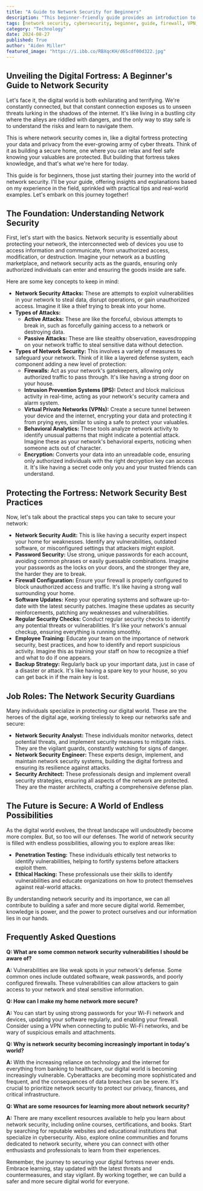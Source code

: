 ```yaml
---
title: "A Guide to Network Security for Beginners"
description: "This beginner-friendly guide provides an introduction to network security, covering essential concepts, common threats, and practical tips for securing your devices and networks. Learn about firewalls, intrusion prevention systems, and best practices for safeguarding your digital world."
tags: [network security, cybersecurity, beginner, guide, firewall, VPN, intrusion prevention, data security, privacy, online safety, security best practices]
category: "Technology"
date: 2024-08-27
published: True
author: "Aiden Miller"
featured_image: "https://i.ibb.co/RBXqcKH/d65cdf00d322.jpg"
---
```


##  Unveiling the Digital Fortress: A Beginner's Guide to Network Security

Let's face it, the digital world is both exhilarating and terrifying.  We're constantly connected, but that constant connection exposes us to unseen threats lurking in the shadows of the internet. It's like living in a bustling city where the alleys are riddled with dangers, and the only way to stay safe is to understand the risks and learn to navigate them.

This is where network security comes in, like a digital fortress protecting your data and privacy from the ever-growing army of cyber threats.  Think of it as building a secure home, one where you can relax and feel safe knowing your valuables are protected. But building that fortress takes knowledge, and that's what we're here for today.  

This guide is for beginners, those just starting their journey into the world of network security. I'll be your guide, offering insights and explanations based on my experience in the field, sprinkled with practical tips and real-world examples. Let's embark on this journey together!

## The Foundation: Understanding Network Security

First, let's start with the basics. Network security is essentially about protecting your network, the interconnected web of devices you use to access information and communicate, from unauthorized access, modification, or destruction. Imagine your network as a bustling marketplace, and network security acts as the guards, ensuring only authorized individuals can enter and ensuring the goods inside are safe. 

Here are some key concepts to keep in mind:

* **Network Security Attacks:**  These are attempts to exploit vulnerabilities in your network to steal data, disrupt operations, or gain unauthorized access. Imagine it like a thief trying to break into your home. 
* **Types of Attacks:**  
    * **Active Attacks:** These are like the forceful, obvious attempts to break in,  such as forcefully gaining access to a network or destroying data. 
    * **Passive Attacks:**  These are like stealthy observation, eavesdropping on your network traffic to steal sensitive data without detection.
* **Types of Network Security:**  This involves a variety of measures to safeguard your network.  Think of it like a layered defense system, each component adding a new level of protection:
    * **Firewalls:** Act as your network's gatekeepers, allowing only authorized traffic to pass through.  It's like having a strong door on your house.
    * **Intrusion Prevention Systems (IPS):**  Detect and block malicious activity in real-time, acting as your network's security camera and alarm system. 
    * **Virtual Private Networks (VPNs):**  Create a secure tunnel between your device and the internet, encrypting your data and protecting it from prying eyes, similar to using a safe to protect your valuables.
    * **Behavioral Analytics:** These tools analyze network activity to identify unusual patterns that might indicate a potential attack. Imagine these as your network's behavioral experts, noticing when someone acts out of character.
    * **Encryption:**  Converts your data into an unreadable code, ensuring only authorized individuals with the right decryption key can access it. It's like having a secret code only you and your trusted friends can understand.

##  Protecting the Fortress: Network Security Best Practices

Now, let's talk about the practical steps you can take to secure your network:

* **Network Security Audit:**  This is like having a security expert inspect your home for weaknesses. Identify any vulnerabilities, outdated software, or misconfigured settings that attackers might exploit.
* **Password Security:** Use strong, unique passwords for each account, avoiding common phrases or easily guessable combinations.  Imagine your passwords as the locks on your doors, and the stronger they are, the harder they are to break.
* **Firewall Configuration:**  Ensure your firewall is properly configured to block unauthorized access and traffic. It's like having a strong wall surrounding your home.
* **Software Updates:** Keep your operating systems and software up-to-date with the latest security patches. Imagine these updates as security reinforcements, patching any weaknesses and vulnerabilities.
* **Regular Security Checks:**  Conduct regular security checks to identify any potential threats or vulnerabilities. It's like your network's annual checkup, ensuring everything is running smoothly.
* **Employee Training:** Educate your team on the importance of network security, best practices, and how to identify and report suspicious activity. Imagine this as training your staff on how to recognize a thief and what to do if one appears.
* **Backup Strategy:**  Regularly back up your important data, just in case of a disaster or attack. It's like having a spare key to your house, so you can get back in if the main key is lost.

##  Job Roles: The Network Security Guardians

Many individuals specialize in protecting our digital world. These are the heroes of the digital age, working tirelessly to keep our networks safe and secure:

* **Network Security Analyst:**  These individuals monitor networks, detect potential threats, and implement security measures to mitigate risks. They are the vigilant guards, constantly watching for signs of danger.
* **Network Security Engineer:**  These experts design, implement, and maintain network security systems, building the digital fortress and ensuring its resilience against attacks.
* **Security Architect:**  These professionals design and implement overall security strategies, ensuring all aspects of the network are protected. They are the master architects, crafting a comprehensive defense plan.

##  The Future is Secure:  A World of Endless Possibilities

As the digital world evolves, the threat landscape will undoubtedly become more complex.  But, so too will our defenses.  The world of network security is filled with endless possibilities, allowing you to explore areas like:

* **Penetration Testing:**  These individuals ethically test networks to identify vulnerabilities, helping to fortify systems before attackers exploit them.
* **Ethical Hacking:**  These professionals use their skills to identify vulnerabilities and educate organizations on how to protect themselves against real-world attacks.

By understanding network security and its importance, we can all contribute to building a safer and more secure digital world.  Remember, knowledge is power, and the power to protect ourselves and our information lies in our hands. 

##  Frequently Asked Questions

**Q: What are some common network security vulnerabilities I should be aware of?**

**A:**  Vulnerabilities are like weak spots in your network's defense.  Some common ones include outdated software, weak passwords, and poorly configured firewalls.  These vulnerabilities can allow attackers to gain access to your network and steal sensitive information.

**Q:  How can I make my home network more secure?**

**A:**  You can start by using strong passwords for your Wi-Fi network and devices, updating your software regularly, and enabling your firewall. Consider using a VPN when connecting to public Wi-Fi networks, and be wary of suspicious emails and attachments.

**Q:  Why is network security becoming increasingly important in today's world?**

**A:**  With the increasing reliance on technology and the internet for everything from banking to healthcare, our digital world is becoming increasingly vulnerable.  Cyberattacks are becoming more sophisticated and frequent, and the consequences of data breaches can be severe. It's crucial to prioritize network security to protect our privacy, finances, and critical infrastructure.

**Q:  What are some resources for learning more about network security?**

**A:**  There are many excellent resources available to help you learn about network security, including online courses, certifications, and books.  Start by searching for reputable websites and educational institutions that specialize in cybersecurity.  Also, explore online communities and forums dedicated to network security, where you can connect with other enthusiasts and professionals to learn from their experiences. 
 
Remember,  the journey to securing your digital fortress never ends.  Embrace learning, stay updated with the latest threats and countermeasures, and stay vigilant. By working together, we can build a safer and more secure digital world for everyone. 